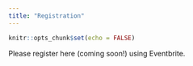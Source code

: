 ```yaml
---
title: "Registration"
---
```


```r
knitr::opts_chunk$set(echo = FALSE)
```

Please register here (coming soon!) using Eventbrite.





